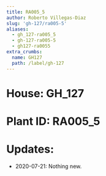 ```yaml
---
title: RA005_5
author: Roberto Villegas-Diaz
slug: 'gh-127/ra005-5'
aliases:
  - gh_127-ra005_5
  - gh-127-ra005-5
  - gh127-ra0055
extra_crumbs:
  name: GH127
  path: /label/gh-127
---
```


# **House**: GH_127
# **Plant ID**: RA005_5
# **Updates**: 
 - 2020-07-21: Nothing new.
